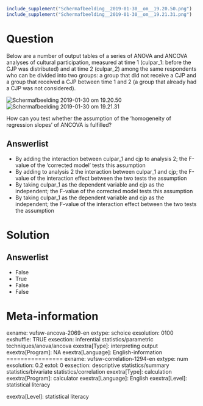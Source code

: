 ```r
include_supplement("Schermafbeelding__2019-01-30__om__19.20.50.png")
include_supplement("Schermafbeelding__2019-01-30__om__19.21.31.png")
```

Question
========
Below are a number of output tables of a series of ANOVA and ANCOVA
analyses of cultural participation, measured at time 1 (culpar\_1:
before the CJP was distributed) and at time 2 (culpar\_2) among the same
respondents who can be divided into two groups: a group that did not
receive a CJP and a group that received a CJP between time 1 and 2 (a
group that already had a CJP was not considered).  
  
<img src="Schermafbeelding__2019-01-30__om__19.20.50.png"
class="fr-fic fr-dii tvcss_2"
alt="Schermafbeelding 2019-01-30 om 19.20.50" /><img src="Schermafbeelding__2019-01-30__om__19.21.31.png"
class="fr-fic fr-dii tvcss_2"
alt="Schermafbeelding 2019-01-30 om 19.21.31" />  
  
How can you test whether the assumption of the 'homogeneity of
regression slopes' of ANCOVA is fulfilled?

Answerlist
----------
* By adding the interaction between culpar\_1 and cjp to analysis 2; the
  F-value of the 'corrected model' tests this assumption
* By adding to analysis 2 the interaction between culpar\_1 and cjp; the
  F-value of the interaction effect between the two tests the assumption
* By taking culpar\_1 as the dependent variable and cjp as the
  independent; the F-value of the corrected model tests this assumption
* By taking culpar\_1 as the dependent variable and cjp as the
  independent; the F-value of the interaction effect between the two tests
  the assumption

Solution
========










Answerlist
----------
* False
* True
* False
* False

Meta-information
================
exname: vufsw-ancova-2069-en
extype: schoice
exsolution: 0100
exshuffle: TRUE
exsection: inferential statistics/parametric techniques/anova/ancova
exextra[Type]: interpreting output
exextra[Program]: NA
exextra[Language]: English-information
================
exname: vufsw-correlation-1294-en
extype: num
exsolution: 0.2
extol: 0
exsection: descriptive statistics/summary statistics/bivariate statistics/correlation
exextra[Type]: calculation
exextra[Program]: calculator
exextra[Language]: English
exextra[Level]: statistical literacy

exextra[Level]: statistical literacy

